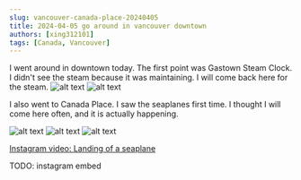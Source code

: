 ```yaml
---
slug: vancouver-canada-place-20240405
title: 2024-04-05 go around in vancouver downtown
authors: [xing312101]
tags: [Canada, Vancouver]
---
```

<!-- truncate -->


I went around in downtown today. The first point was Gastown Steam Clock. I didn't see the steam because it was maintaining. I will come back here for the steam.
![alt text](/img/2024/20240405_clock2_L.jpeg "20240405_clock2")
![alt text](/img/2024/20240405_clock_L.jpeg "20240405_clock")

I also went to Canada Place. I saw the seaplanes first time. I thought I will come here often, and it is actually happening.

![alt text](/img/2024/20240405_canada_place_L.jpeg "20240405_canada_place")
![alt text](/img/2024/20240405_canada_place2_L.jpeg "20240405_canada_place2")
![alt text](/img/2024/20240405_canada_place3_L.jpeg "20240405_canada_place3")

[Instagram video: Landing of a seaplane](https://www.instagram.com/reel/C5bNsn5pkND "Landing of a seaplane")

TODO: instagram embed
